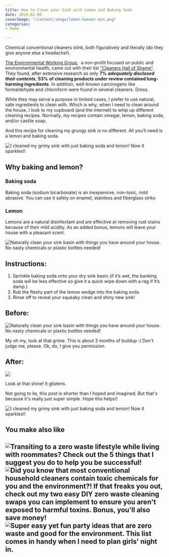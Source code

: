 ```yaml
---
title: How to Clean your Sink with Lemon and Baking Soda
date: 2019-02-06
coverImage: "/content/image/lemon-banner-min.png"
categories:
- Home

---
```

Chemical conventional cleaners stink, both figuratively and literally (do they give anyone else a headache!).

[The Environmental Working Group](https://www.ewg.org/about-us),  a non-profit focused on public and environmental health, came out with their list [“Cleaners Hall of Shame”](http://static.ewg.org/reports/2012/cleaners_hallofshame/cleaners_hallofshame.pdf). They found, after extensive research as only **7%** **_adequately disclosed their contents_**_,_ **53% of cleaning products under review contained lung-harming ingredients**. In addition, well-known carcinogens like formaldehyde and chloroform were found in several cleaners. Gross.

While they may serve a purpose in limited cases, I prefer to use natural, safe ingredients to clean with. Which is why, when I need to clean around the house, I look to my cupboard (and the internet) to whip up different cleaning recipes. Normally, my recipes contain vinegar, lemon, baking soda, and/or castile soap.

And this recipe for cleaning my grungy sink is no different. All you’ll need is a lemon and baking soda.

![I cleaned my grimy sink with just baking soda and lemon! Now it sparkles!!](https://i0.wp.com/pforwords.com/wp-content/uploads/2019/02/lemon-banner-min.png?fit=1024%2C690)

## Why baking and lemon?

### Baking soda

Baking soda (sodium bicarbonate) is an inexpensive, non-toxic, mild abrasive. You can use it safely on enamel, stainless and fiberglass sinks

### Lemon

Lemons are a natural disinfectant and are effective at removing rust stains because of their mild acidity. As an added bonus, lemons will leave your house with a pleasant scent.

![Naturally clean your sink basin with things you have around your house. No nasty chemicals or plastic bottles needed!](https://i0.wp.com/pforwords.com/wp-content/uploads/2019/02/A62DCF5B-CC2D-414B-B917-30EB3006A35A-min.jpg?fit=768%2C1024)

## Instructions:

1. Sprinkle baking soda onto your dry sink basin (if it’s wet, the banking soda will be less effective so give it a quick wipe down with a rag if it’s damp.)
2. Rub the fleshy part of the lemon wedge into the baking soda
3. Rinse off to reveal your squeaky clean and shiny new sink!

## Before:

![Naturally clean your sink basin with things you have around your house. No nasty chemicals or plastic bottles needed!](https://i0.wp.com/pforwords.com/wp-content/uploads/2019/02/CD2B0E02-8A31-4727-ACE4-2F02586C46C9-min.jpg?fit=768%2C1024)

My oh my, look at that grime. This is about 3 months of buildup :( Don't judge me, please. Ok, do, I give you permission.

## After:

![](https://i0.wp.com/pforwords.com/wp-content/uploads/2019/02/84F2DEC1-4AE0-40F6-AB48-46B35F27CB04-min.jpg?fit=768%2C1024)

Look at that shine! It glistens.

Not going to lie, this post is shorter than I hoped and imagined. But that's because it's really just super simple. Hope this helps!!

![I cleaned my grimy sink with just baking soda and lemon! Now it sparkles!!](https://i0.wp.com/pforwords.com/wp-content/uploads/2019/02/lemon-pin.jpg-copy-min.png?fit=684%2C1024)

## You make also like

## ![Transiting to a zero waste lifestyle while living with roommates? Check out the 5 things that I suggest you do to help you be successful!](images/Roommates-pin-min-683x1024.jpg) ![Did you know that most conventional household cleaners contain toxic chemicals for you and the environment?! If that freaks you out, check out my two easy DIY zero waste cleaning swaps you can implement to ensure you aren't exposed to harmful toxins. Bonus, you'll also save money!](images/Cleaning-pin-min-683x1024.jpg) ![Super easy yet fun party ideas that are zero waste and good for the environment. This list comes in handy when I need to plan girls' night in.](images/zero-waste-party-ideas-pin-min-1-683x1024.jpg)